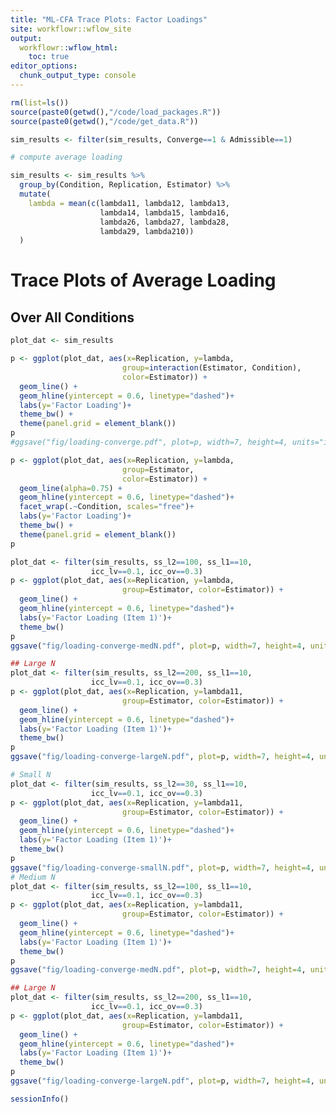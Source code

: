 ```yaml
---
title: "ML-CFA Trace Plots: Factor Loadings"
site: workflowr::wflow_site
output:
  workflowr::wflow_html:
    toc: true
editor_options:
  chunk_output_type: console
---
```


```r
rm(list=ls())
source(paste0(getwd(),"/code/load_packages.R"))
source(paste0(getwd(),"/code/get_data.R"))

sim_results <- filter(sim_results, Converge==1 & Admissible==1)

# compute average loading

sim_results <- sim_results %>%
  group_by(Condition, Replication, Estimator) %>%
  mutate(
    lambda = mean(c(lambda11, lambda12, lambda13,
                    lambda14, lambda15, lambda16,
                    lambda26, lambda27, lambda28,
                    lambda29, lambda210))
  )

```


# Trace Plots of Average Loading

## Over All Conditions

```r

plot_dat <- sim_results

p <- ggplot(plot_dat, aes(x=Replication, y=lambda, 
                         group=interaction(Estimator, Condition),
                         color=Estimator)) +
  geom_line() +
  geom_hline(yintercept = 0.6, linetype="dashed")+
  labs(y='Factor Loading')+
  theme_bw() +
  theme(panel.grid = element_blank())
p
#ggsave("fig/loading-converge.pdf", plot=p, width=7, height=4, units="in")

p <- ggplot(plot_dat, aes(x=Replication, y=lambda, 
                         group=Estimator,
                         color=Estimator)) +
  geom_line(alpha=0.75) +
  geom_hline(yintercept = 0.6, linetype="dashed")+
  facet_wrap(.~Condition, scales="free")+
  labs(y='Factor Loading')+
  theme_bw() +
  theme(panel.grid = element_blank())
p

```



```r
plot_dat <- filter(sim_results, ss_l2==100, ss_l1==10,
                  icc_lv==0.1, icc_ov==0.3)
p <- ggplot(plot_dat, aes(x=Replication, y=lambda, 
                         group=Estimator, color=Estimator)) +
  geom_line() +
  geom_hline(yintercept = 0.6, linetype="dashed")+
  labs(y='Factor Loading (Item 1)')+
  theme_bw()
p
ggsave("fig/loading-converge-medN.pdf", plot=p, width=7, height=4, units="in")

## Large N
plot_dat <- filter(sim_results, ss_l2==200, ss_l1==10,
                  icc_lv==0.1, icc_ov==0.3)
p <- ggplot(plot_dat, aes(x=Replication, y=lambda11, 
                         group=Estimator, color=Estimator)) +
  geom_line() +
  geom_hline(yintercept = 0.6, linetype="dashed")+
  labs(y='Factor Loading (Item 1)')+
  theme_bw()
p
ggsave("fig/loading-converge-largeN.pdf", plot=p, width=7, height=4, units="in")

```



```r

# Small N
plot_dat <- filter(sim_results, ss_l2==30, ss_l1==10,
                  icc_lv==0.1, icc_ov==0.3)
p <- ggplot(plot_dat, aes(x=Replication, y=lambda11, 
                         group=Estimator, color=Estimator)) +
  geom_line() +
  geom_hline(yintercept = 0.6, linetype="dashed")+
  labs(y='Factor Loading (Item 1)')+
  theme_bw()
p
ggsave("fig/loading-converge-smallN.pdf", plot=p, width=7, height=4, units="in")
# Medium N
plot_dat <- filter(sim_results, ss_l2==100, ss_l1==10,
                  icc_lv==0.1, icc_ov==0.3)
p <- ggplot(plot_dat, aes(x=Replication, y=lambda11, 
                         group=Estimator, color=Estimator)) +
  geom_line() +
  geom_hline(yintercept = 0.6, linetype="dashed")+
  labs(y='Factor Loading (Item 1)')+
  theme_bw()
p
ggsave("fig/loading-converge-medN.pdf", plot=p, width=7, height=4, units="in")

## Large N
plot_dat <- filter(sim_results, ss_l2==200, ss_l1==10,
                  icc_lv==0.1, icc_ov==0.3)
p <- ggplot(plot_dat, aes(x=Replication, y=lambda11, 
                         group=Estimator, color=Estimator)) +
  geom_line() +
  geom_hline(yintercept = 0.6, linetype="dashed")+
  labs(y='Factor Loading (Item 1)')+
  theme_bw()
p
ggsave("fig/loading-converge-largeN.pdf", plot=p, width=7, height=4, units="in")

```



```r
sessionInfo()
```

